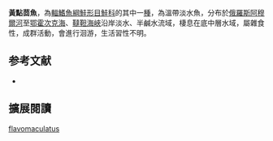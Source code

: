 {{Speciesbox
| name = 黃點茴魚
| image = 
| image_width = 250px
| status = NE
| status_system = IUCN3.1
| genus = Thymallus
| species = flavomaculatus
| authority = Knizhin, Antonov & Weiss, 2006
| synonyms = 
}}

'''黃點茴魚'''，為[[輻鰭魚綱|輻鰭魚綱]][[鮭形目|鮭形目]][[鮭科|鮭科]]的其中一[[種|種]]，為溫帶淡水魚，分布於[[俄羅斯|俄羅斯]][[阿穆爾河|阿穆爾河]]至[[鄂霍次克海|鄂霍次克海]]、[[韃靼海峽|韃靼海峽]]沿岸淡水、半鹹水流域，棲息在底中層水域，屬雜食性，成群活動，會進行洄游，生活習性不明。

==参考文献==
*{{FishBase_species|genus=Thymallus|species=flavomaculatus|year=2015|month=11}}
== 擴展閱讀 ==
{{refbegin}}
{{wikispecies-inline|Thymallus flavomaculatus|黃點茴魚}}
{{refend}}
{{Taxonbar|from=Q14491826}}

[[Category:茴魚屬|flavomaculatus]]